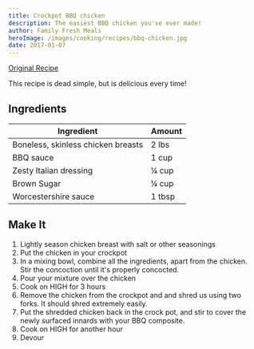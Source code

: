 ```yaml
---
title: Crockpot BBQ chicken
description: The easiest BBQ chicken you've ever made!
author: Family Fresh Meals
heroImage: /images/cooking/recipes/bbq-chicken.jpg
date: 2017-01-07
---
```


[Original Recipe](http://www.familyfreshmeals.com/2014/06/best-crockpot-bbq-chicken.html)

This recipe is dead simple, but is delicious every time!

## Ingredients

| Ingredient                         | Amount |
| ---------------------------------- | ------ |
| Boneless, skinless chicken breasts | 2 lbs  |
| BBQ sauce                          | 1 cup  |
| Zesty Italian dressing             | ¼ cup  |
| Brown Sugar                        | ¼ cup  |
| Worcestershire sauce               | 1 tbsp |

## Make It

1. Lightly season chicken breast with salt or other seasonings
1. Put the chicken in your crockpot
1. In a mixing bowl, combine all the ingredients, apart from the chicken. Stir the concoction until it's properly concocted.
1. Pour your mixture over the chicken
1. Cook on HIGH for 3 hours
1. Remove the chicken from the crockpot and and shred us using two forks. It should shred extremely easily.
1. Put the shredded chicken back in the crock pot, and stir to cover the newly surfaced innards with your BBQ
   composite.
1. Cook on HIGH for another hour
1. Devour
